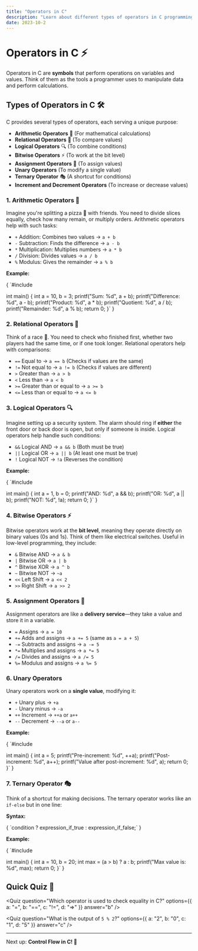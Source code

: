 ```yaml
---
title: "Operators in C"
description: "Learn about different types of operators in C programming and how they are used in expressions."
date: 2023-10-2
---
```




# Operators in C ⚡

Operators in C are **symbols** that perform operations on variables and values. Think of them as the tools a programmer uses to manipulate data and perform calculations.

## Types of Operators in C 🛠️

C provides several types of operators, each serving a unique purpose:

- **Arithmetic Operators** 🧮 (For mathematical calculations)
- **Relational Operators** 🔄 (To compare values)
- **Logical Operators** 🔍 (To combine conditions)
- **Bitwise Operators** ⚡ (To work at the bit level)
- **Assignment Operators** 📝 (To assign values)
- **Unary Operators** (To modify a single value)
- **Ternary Operator** 🎭 (A shortcut for conditions)
- **Increment and Decrement Operators** (To increase or decrease values)

### **1. Arithmetic Operators 🧮**

Imagine you're splitting a pizza 🍕 with friends. You need to divide slices equally, check how many remain, or multiply orders. Arithmetic operators help with such tasks:

- `+` Addition: Combines two values → `a + b`
- `-` Subtraction: Finds the difference → `a - b`
- `*` Multiplication: Multiplies numbers → `a * b`
- `/` Division: Divides values → `a / b`
- `%` Modulus: Gives the remainder → `a % b`

**Example:**

<CodeBlock language="c">
{
`#include <stdio.h>

int main() {
    int a = 10, b = 3;
    printf("Sum: %d", a + b);
    printf("Difference: %d", a - b);
    printf("Product: %d", a * b);
    printf("Quotient: %d", a / b);
    printf("Remainder: %d", a % b);
    return 0;
}`
}
</CodeBlock>

### **2. Relational Operators 🔄**

Think of a race 🏁. You need to check who finished first, whether two players had the same time, or if one took longer. Relational operators help with comparisons:

- `==` Equal to → `a == b` (Checks if values are the same)
- `!=` Not equal to → `a != b` (Checks if values are different)
- `>` Greater than → `a > b`
- `<` Less than → `a < b`
- `>=` Greater than or equal to → `a >= b`
- `<=` Less than or equal to → `a <= b`

### **3. Logical Operators 🔍**

Imagine setting up a security system. The alarm should ring if **either** the front door or back door is open, but only if someone is inside. Logical operators help handle such conditions:

- `&&` Logical AND → `a && b` (Both must be true)
- `||` Logical OR → `a || b` (At least one must be true)
- `!` Logical NOT → `!a` (Reverses the condition)

**Example:**

<CodeBlock language="c">
{
`#include <stdio.h>

int main() {
    int a = 1, b = 0;
    printf("AND: %d", a && b);
    printf("OR: %d", a || b);
    printf("NOT: %d", !a);
    return 0;
}`
}
</CodeBlock>

### **4. Bitwise Operators ⚡**

Bitwise operators work at the **bit level**, meaning they operate directly on binary values (0s and 1s). Think of them like electrical switches. Useful in low-level programming, they include:

- `&` Bitwise AND → `a & b`
- `|` Bitwise OR → `a | b`
- `^` Bitwise XOR → `a ^ b`
- `~` Bitwise NOT → `~a`
- `<<` Left Shift → `a << 2`
- `>>` Right Shift → `a >> 2`

### **5. Assignment Operators 📝**

Assignment operators are like a **delivery service**—they take a value and store it in a variable.

- `=` Assigns → `a = 10`
- `+=` Adds and assigns → `a += 5` (same as `a = a + 5`)
- `-=` Subtracts and assigns → `a -= 5`
- `*=` Multiplies and assigns → `a *= 5`
- `/=` Divides and assigns → `a /= 5`
- `%=` Modulus and assigns → `a %= 5`

### **6. Unary Operators**

Unary operators work on a **single value**, modifying it:

- `+` Unary plus → `+a`
- `-` Unary minus → `-a`
- `++` Increment → `++a` or `a++`
- `--` Decrement → `--a` or `a--`

**Example:**

<CodeBlock language="c">
{
`#include <stdio.h>

int main() {
    int a = 5;
    printf("Pre-increment: %d", ++a);
    printf("Post-increment: %d", a++);
    printf("Value after post-increment: %d", a);
    return 0;
}`
}
</CodeBlock>

### **7. Ternary Operator 🎭**

Think of a shortcut for making decisions. The ternary operator works like an `if-else` but in one line:

**Syntax:**

<CodeBlock language="c">
{
`condition ? expression_if_true : expression_if_false;`
}
</CodeBlock>

**Example:**

<CodeBlock language="c">
{
`#include <stdio.h>

int main() {
    int a = 10, b = 20;
    int max = (a > b) ? a : b;
    printf("Max value is: %d", max);
    return 0;
}`
}
</CodeBlock>

## Quick Quiz 🧠

<Quiz question="Which operator is used to check equality in C?"
      options={{
        a: "=",
        b: "==",
        c: "!=",
        d: "=>"
      }}
      answer="b"
/>

<Quiz question="What is the output of `5 % 2`?"
      options={{
        a: "2",
        b: "0",
        c: "1",
        d: "5"
      }}
      answer="c"
/>

---

Next up: **Control Flow in C! 🚀**
